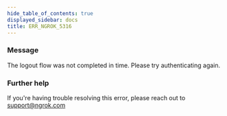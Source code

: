 ```yaml
---
hide_table_of_contents: true
displayed_sidebar: docs
title: ERR_NGROK_5316
---
```




### Message

The logout flow was not completed in time. Please try authenticating again.

<ErrorDetails error="err_ngrok_5316" />

### Further help

If you're having trouble resolving this error, please reach out to [support@ngrok.com](mailto:support@ngrok.com?subject=Help%20with%20ERR_NGROK_5316)
